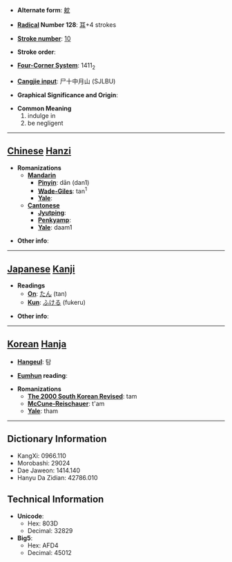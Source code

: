 * '''Alternate form''': [[躭]]

* '''[[Wiktionary:Chinese radical index| Radical]] Number 128''': [[Wiktionary:Chinese radical index 耳|耳]]+4 strokes

* '''[[Wiktionary:Chinese total strokes index|Stroke number]]''': [[Wiktionary:Chinese total strokes index 10|10]]

* '''Stroke order''': 

* '''[[Wiktionary:Chinese four corner index|Four-Corner System]]''': 1411<sub>2</sub>

* '''[[Wiktionary:Chinese Cangjie index|Cangjie input]]''': 尸十中月山 (SJLBU)

* '''Graphical Significance and Origin''': 

* '''Common Meaning'''
*#indulge in
*# be negligent


----

== [[Chinese]] [[Hanzi]] ==

* '''Romanizations'''
** '''[[Mandarin]]'''
*** '''[[Pinyin]]''': dān (dan1)
*** '''[[Wade-Giles]]''': tan<sup>1</sup>
*** '''[[Yale]]''': 
** '''[[Cantonese]]'''
*** '''[[Jyutping]]''':
*** '''[[Penkyamp]]''': 
*** '''[[Yale]]''': daam1

* '''Other info''': 

----

== [[Japanese]] [[Kanji]] ==

* '''Readings'''
** '''[[On]]''': [[たん]] (tan)
** '''[[Kun]]''': [[ふける]] (fukeru)

* '''Other info''':  

----

== [[Korean]] [[Hanja]] ==

* '''[[Hangeul]]''': 탐

* '''[[Eumhun]] reading''': 

* '''Romanizations'''
** '''[[The 2000 South Korean Revised Romanization|The 2000 South Korean Revised]]''': tam
** '''[[McCune-Reischauer]]''': t'am
** '''[[Yale]]''': tham

----

== Dictionary Information ==

* KangXi: 0966.110
* Morobashi: 29024
* Dae Jaweon: 1414.140
* Hanyu Da Zidian: 42786.010

== Technical Information ==

* '''Unicode''':
** Hex: 803D
** Decimal: 32829
* '''Big5''':
** Hex: AFD4
** Decimal: 45012